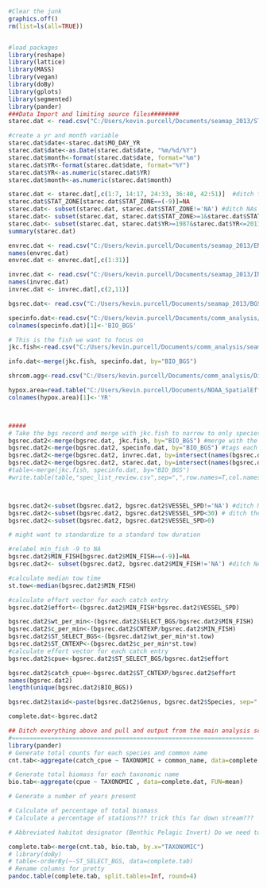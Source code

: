 ```r
#Clear the junk
graphics.off()
rm(list=ls(all=TRUE))


#load packages
library(reshape)
library(lattice)
library(MASS)
library(vegan)
library(doBy)
library(gplots)
library(segmented)
library(pander)
###Data Import and limiting source files########
starec.dat <- read.csv("C:/Users/kevin.purcell/Documents/seamap_2013/STAREC.csv")

#create a yr and month variable
starec.dat$date<-starec.dat$MO_DAY_YR
starec.dat$date<-as.Date(starec.dat$date, "%m/%d/%Y")
starec.dat$month<-format(starec.dat$date, format="%m")
starec.dat$YR<-format(starec.dat$date, format="%Y")
starec.dat$YR<-as.numeric(starec.dat$YR)
starec.dat$month<-as.numeric(starec.dat$month)

starec.dat <- starec.dat[,c(1:7, 14:17, 24:33, 36:40, 42:51)]  #ditch the columns that screw stuff up.
starec.dat$STAT_ZONE[starec.dat$STAT_ZONE==(-9)]=NA
starec.dat<- subset(starec.dat, starec.dat$STAT_ZONE!='NA') #ditch NAs for min fish
starec.dat<- subset(starec.dat, starec.dat$STAT_ZONE>=1&starec.dat$STAT_ZONE<=21)
starec.dat<- subset(starec.dat, starec.dat$YR>=1987&starec.dat$YR<=2011)
summary(starec.dat)

envrec.dat <- read.csv("C:/Users/kevin.purcell/Documents/seamap_2013/ENVREC.csv")
names(envrec.dat)
envrec.dat <- envrec.dat[,c(1:31)]

invrec.dat <- read.csv("C:/Users/kevin.purcell/Documents/seamap_2013/INVREC.csv")
names(invrec.dat)
invrec.dat <- invrec.dat[,c(2,11)]

bgsrec.dat<- read.csv("C:/Users/kevin.purcell/Documents/seamap_2013/BGSREC.csv")

specinfo.dat<-read.csv("C:/Users/kevin.purcell/Documents/comm_analysis/spec_info_summary.csv")
colnames(specinfo.dat)[1]<-'BIO_BGS'

# This is the fish we want to focus on
jkc.fish<-read.csv("C:/Users/kevin.purcell/Documents/comm_analysis/seamap_keepers_comm_analysis.csv")  #list of species of importance

info.dat<-merge(jkc.fish, specinfo.dat, by="BIO_BGS")

shrcom.agg<-read.csv("C:/Users/kevin.purcell/Documents/comm_analysis/DiversityMetrics/metrics_v2/offshore_6011.csv")

hypox.area=read.table("C:/Users/kevin.purcell/Documents/NOAA_SpatialEffort_MS/analysis/hypoxia_metrics.csv", sep=",",header=T)
colnames(hypox.area)[1]<-'YR'



#####
# Take the bgs record and merge with jkc.fish to narrow to only species of interest
bgsrec.dat2<-merge(bgsrec.dat, jkc.fish, by="BIO_BGS") #merge with the list of keepers
bgsrec.dat2<-merge(bgsrec.dat2, specinfo.dat, by="BIO_BGS") #tags each bsg record as p or d
bgsrec.dat2<-merge(bgsrec.dat2, invrec.dat, by=intersect(names(bgsrec.dat2), names(invrec.dat)))
bgsrec.dat2<-merge(bgsrec.dat2, starec.dat, by=intersect(names(bgsrec.dat2), names(starec.dat)))
#table<-merge(jkc.fish, specinfo.dat, by="BIO_BGS")
#write.table(table,"spec_list_review.csv",sep=",",row.names=T,col.names=T,quote=F) #changed this to row.names TRUE



bgsrec.dat2<-subset(bgsrec.dat2, bgsrec.dat2$VESSEL_SPD!='NA') #ditch NAs for spd
bgsrec.dat2<-subset(bgsrec.dat2, bgsrec.dat2$VESSEL_SPD<30) # ditch the vessel speed marked as 30
bgsrec.dat2<-subset(bgsrec.dat2, bgsrec.dat2$VESSEL_SPD>0)

# might want to standardize to a standard tow duration 

#relabel min_fish -9 to NA
bgsrec.dat2$MIN_FISH[bgsrec.dat2$MIN_FISH==(-9)]=NA
bgsrec.dat2<- subset(bgsrec.dat2, bgsrec.dat2$MIN_FISH!='NA') #ditch NAs for min fish

#calculate median tow time
st.tow<-median(bgsrec.dat2$MIN_FISH)

#calculate effort vector for each catch entry
bgsrec.dat2$effort<-(bgsrec.dat2$MIN_FISH*bgsrec.dat2$VESSEL_SPD)

bgsrec.dat2$wt_per_min<-(bgsrec.dat2$SELECT_BGS/bgsrec.dat2$MIN_FISH)
bgsrec.dat2$c_per_min<-(bgsrec.dat2$CNTEXP/bgsrec.dat2$MIN_FISH)
bgsrec.dat2$ST_SELECT_BGS<-(bgsrec.dat2$wt_per_min*st.tow)
bgsrec.dat2$ST_CNTEXP<-(bgsrec.dat2$c_per_min*st.tow)
#calculate effort vector for each catch entry
bgsrec.dat2$cpue<-bgsrec.dat2$ST_SELECT_BGS/bgsrec.dat2$effort

bgsrec.dat2$catch_cpue<-bgsrec.dat2$ST_CNTEXP/bgsrec.dat2$effort
names(bgsrec.dat2)
length(unique(bgsrec.dat2$BIO_BGS))

bgsrec.dat2$taxid<-paste(bgsrec.dat2$Genus, bgsrec.dat2$Species, sep=".")

complete.dat<-bgsrec.dat2

## Ditch everything above and pull and output from the main analysis script
#====================================================================
library(pander)
# Generate total counts for each species and common name
cnt.tab<-aggregate(catch_cpue ~ TAXONOMIC + common_name, data=complete.dat, FUN=mean)

# Generate total biomass for each taxonomic name
bio.tab<-aggregate(cpue ~ TAXONOMIC , data=complete.dat, FUN=mean)

# Generate a number of years present

# Calculate of percentage of total biomass 
# Calculate a percentage of stations??? trick this far down stream???

# Abbreviated habitat designator (Benthic Pelagic Invert) Do we need to include??

complete.tab<-merge(cnt.tab, bio.tab, by.x="TAXONOMIC")
# library(doBy)
# table<-orderBy(~-ST_SELECT_BGS, data=complete.tab)
# Rename columns for pretty
pandoc.table(complete.tab, split.tables=Inf, round=4)
```

